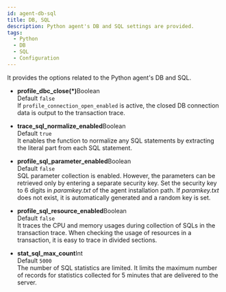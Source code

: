 ```yaml
---
id: agent-db-sql
title: DB, SQL
description: Python agent's DB and SQL settings are provided.
tags:
  - Python
  - DB
  - SQL
  - Configuration
---
```


It provides the options related to the Python agent's DB and SQL.

-   **profile_dbc_close(\*)**<span class='type'>Boolean</span><br/>
      Default `false`<br/>
      If `profile_connection_open_enabled` is active, the closed DB connection data is output to the transaction trace.

-   **trace_sql_normalize_enabled**<span class='type'>Boolean</span><br/>
      Default `true`<br/>
      It enables the function to normalize any SQL statements by extracting the literal part from each SQL statement.

-   **profile_sql_parameter_enabled**<span class='type'>Boolean</span><br/>
      Default `false`<br/>
      SQL parameter collection is enabled. However, the parameters can be retrieved only by entering a separate security key. Set the security key to 6 digits in _paramkey.txt_ of the agent installation path. If _paramkey.txt_ does not exist, it is automatically generated and a random key is set.

-   **profile_sql_resource_enabled**<span class='type'>Boolean</span><br/>
      Default `false`<br/>
      It traces the CPU and memory usages during collection of SQLs in the transaction trace. When checking the usage of resources in a transaction, it is easy to trace in divided sections.

-   **stat_sql_max_count**<span class='type'>Int</span><br/>
      Default `5000`<br/>
      The number of SQL statistics are limited. It limits the maximum number of records for statistics collected for 5 minutes that are delivered to the server.  
